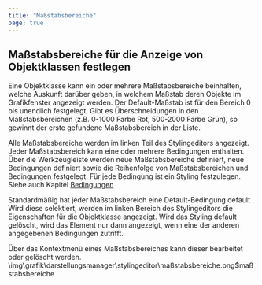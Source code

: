 ```yaml
---
title: "Maßstabsbereiche"
page: true
---
```

## Ma&#223;stabsbereiche f&#252;r die Anzeige von Objektklassen festlegen

Eine Objektklasse kann ein oder mehrere Ma&#223;stabsbereiche beinhalten, welche Auskunft dar&#252;ber geben, in welchem Ma&#223;stab deren Objekte im Grafikfenster angezeigt werden. Der Default-Ma&#223;stab ist f&#252;r den Bereich 0 bis unendlich festgelegt. 
Gibt es &#220;berschneidungen in den Ma&#223;stabsbereichen (z.B. 0-1000 Farbe Rot, 500-2000 Farbe Gr&#252;n), so gewinnt der erste gefundene Ma&#223;stabsbereich in der Liste.

Alle Ma&#223;stabsbereiche werden im linken Teil des Stylingeditors angezeigt.
Jeder Ma&#223;stabsbereich kann eine oder mehrere Bedingungen enthalten.
&#220;ber die Werkzeugleiste werden neue Ma&#223;stabsbereiche definiert, neue Bedingungen definiert sowie die Reihenfolge von Ma&#223;stabsbereichen und Bedingungen festgelegt.
F&#252;r jede Bedingung ist ein Styling festzulegen.
<Success>
Siehe auch Kapitel [Bedingungen](../../darstellungsmanager/stylingeditor/bedingungbearbeiten)
</Success>

Standardm&#228;&#223;ig hat jeder Ma&#223;stabsbereich eine Default-Bedingung  <Border>default</Border> . Wird diese selektiert, werden im linken Bereich des Stylingeditors die Eigenschaften f&#252;r die Objektklasse angezeigt.
<Success>
Wird das Styling  <Border>default</Border>  gel&#246;scht, wird das Element nur dann angezeigt, wenn eine der anderen angegebenen Bedingungen zutrifft.
</Success>


&#220;ber das Kontextmen&#252; eines Ma&#223;stabsbereiches kann dieser bearbeitet oder gel&#246;scht werden.<Image>\img\grafik\darstellungsmanager\stylingeditor\maßstabsbereiche.png$maßstabsbereiche</Image>


